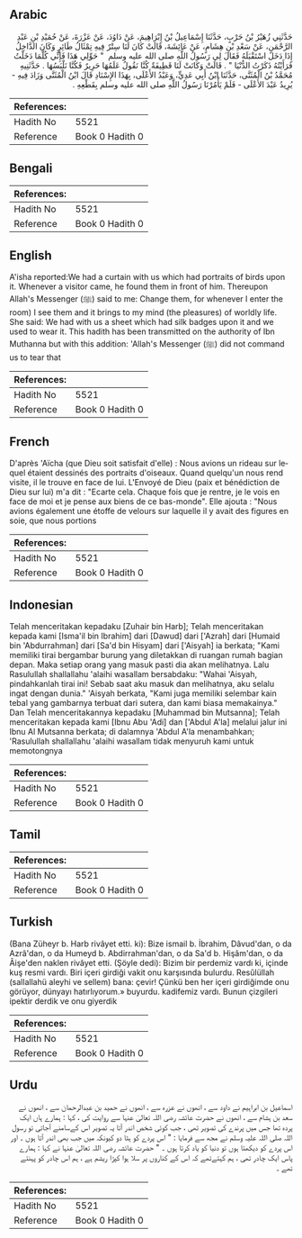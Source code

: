 ## Arabic


<div dir="rtl" lang="ar" style={{fontSize:'larger',backgroundColor:'#f8f9fa',padding:20}}>
حَدَّثَنِي زُهَيْرُ بْنُ حَرْبٍ، حَدَّثَنَا إِسْمَاعِيلُ بْنُ إِبْرَاهِيمَ، عَنْ دَاوُدَ، عَنْ عَزْرَةَ، عَنْ حُمَيْدِ بْنِ عَبْدِ الرَّحْمَنِ، عَنْ سَعْدِ بْنِ هِشَامٍ، عَنْ عَائِشَةَ، قَالَتْ كَانَ لَنَا سِتْرٌ فِيهِ تِمْثَالُ طَائِرٍ وَكَانَ الدَّاخِلُ إِذَا دَخَلَ اسْتَقْبَلَهُ فَقَالَ لِي رَسُولُ اللَّهِ صلى الله عليه وسلم ‏ "‏ حَوِّلِي هَذَا فَإِنِّي كُلَّمَا دَخَلْتُ فَرَأَيْتُهُ ذَكَرْتُ الدُّنْيَا ‏"‏ ‏.‏ قَالَتْ وَكَانَتْ لَنَا قَطِيفَةٌ كُنَّا نَقُولُ عَلَمُهَا حَرِيرٌ فَكُنَّا نَلْبَسُهَا ‏.‏ حَدَّثَنِيهِ مُحَمَّدُ بْنُ الْمُثَنَّى، حَدَّثَنَا ابْنُ أَبِي عَدِيٍّ، وَعَبْدُ الأَعْلَى، بِهَذَا الإِسْنَادِ قَالَ ابْنُ الْمُثَنَّى وَزَادَ فِيهِ - يُرِيدُ عَبْدَ الأَعْلَى - فَلَمْ يَأْمُرْنَا رَسُولُ اللَّهِ صلى الله عليه وسلم بِقَطْعِهِ ‏.‏
</div>
<div style={{backgroundColor:'#f8f9fa',padding:20, marginBottom: 10}}><table> <thead> <tr> <th>References:</th> <th></th> </tr> </thead> <tbody><tr><td>Hadith No</td><td>5521</td></tr><tr><td>Reference</td><td>Book 0 Hadith 0</td></tr></tbody></table></div>

## Bengali


<div dir="ltr" lang="bn" style={{fontSize:'larger',backgroundColor:'#f8f9fa',padding:20}}>

</div>
<div style={{backgroundColor:'#f8f9fa',padding:20, marginBottom: 10}}><table> <thead> <tr> <th>References:</th> <th></th> </tr> </thead> <tbody><tr><td>Hadith No</td><td>5521</td></tr><tr><td>Reference</td><td>Book 0 Hadith 0</td></tr></tbody></table></div>

## English


<div dir="ltr" lang="en" style={{fontSize:'larger',backgroundColor:'#f8f9fa',padding:20}}>
A'isha reported:We had a curtain with us which had portraits of birds upon it. Whenever a visitor came, he found them in front of him. Thereupon Allah's Messenger (ﷺ) said to me: Change them, for whenever I enter the room) I see them and it brings to my mind (the pleasures) of worldly life. She said: We had with us a sheet which had silk badges upon it and we used to wear it. This hadith has been transmitted on the authority of Ibn Muthanna but with this addition: 'Allah's Messenger (ﷺ) did not command us to tear that
</div>
<div style={{backgroundColor:'#f8f9fa',padding:20, marginBottom: 10}}><table> <thead> <tr> <th>References:</th> <th></th> </tr> </thead> <tbody><tr><td>Hadith No</td><td>5521</td></tr><tr><td>Reference</td><td>Book 0 Hadith 0</td></tr></tbody></table></div>

## French


<div dir="ltr" lang="fr" style={{fontSize:'larger',backgroundColor:'#f8f9fa',padding:20}}>
D'après 'Aïcha (que Dieu soit satisfait d'elle) : Nous avions un rideau sur lequel étaient dessinés des portraits d'oiseaux. Quand quelqu'un nous rend visite, il le trouve en face de lui. L'Envoyé de Dieu (paix et bénédiction de Dieu sur lui) m'a dit : "Ecarte cela. Chaque fois que je rentre, je le vois en face de moi et je pense aux biens de ce bas-monde". Elle ajouta : "Nous avions également une étoffe de velours sur laquelle il y avait des figures en soie, que nous portions
</div>
<div style={{backgroundColor:'#f8f9fa',padding:20, marginBottom: 10}}><table> <thead> <tr> <th>References:</th> <th></th> </tr> </thead> <tbody><tr><td>Hadith No</td><td>5521</td></tr><tr><td>Reference</td><td>Book 0 Hadith 0</td></tr></tbody></table></div>

## Indonesian


<div dir="ltr" lang="id" style={{fontSize:'larger',backgroundColor:'#f8f9fa',padding:20}}>
Telah menceritakan kepadaku [Zuhair bin Harb]; Telah menceritakan kepada kami [Isma'il bin Ibrahim] dari [Dawud] dari ['Azrah] dari [Humaid bin 'Abdurrahman] dari [Sa'd bin Hisyam] dari ['Aisyah] ia berkata; "Kami memiliki tirai bergambar burung yang diletakkan di ruangan rumah bagian depan. Maka setiap orang yang masuk pasti dia akan melihatnya. Lalu Rasulullah shallallahu 'alaihi wasallam bersabdaku: "Wahai 'Aisyah, pindahkanlah tirai ini! Sebab saat aku masuk dan melihatnya, aku selalu ingat dengan dunia." 'Aisyah berkata, "Kami juga memiliki selembar kain tebal yang gambarnya terbuat dari sutera, dan kami biasa memakainya." Dan Telah menceritakannya kepadaku [Muhammad bin Mutsanna]; Telah menceritakan kepada kami [Ibnu Abu 'Adi] dan ['Abdul A'la] melalui jalur ini Ibnu Al Mutsanna berkata; di dalamnya 'Abdul A'la menambahkan; 'Rasulullah shallallahu 'alaihi wasallam tidak menyuruh kami untuk memotongnya
</div>
<div style={{backgroundColor:'#f8f9fa',padding:20, marginBottom: 10}}><table> <thead> <tr> <th>References:</th> <th></th> </tr> </thead> <tbody><tr><td>Hadith No</td><td>5521</td></tr><tr><td>Reference</td><td>Book 0 Hadith 0</td></tr></tbody></table></div>

## Tamil


<div dir="ltr" lang="ta" style={{fontSize:'larger',backgroundColor:'#f8f9fa',padding:20}}>

</div>
<div style={{backgroundColor:'#f8f9fa',padding:20, marginBottom: 10}}><table> <thead> <tr> <th>References:</th> <th></th> </tr> </thead> <tbody><tr><td>Hadith No</td><td>5521</td></tr><tr><td>Reference</td><td>Book 0 Hadith 0</td></tr></tbody></table></div>

## Turkish


<div dir="ltr" lang="tr" style={{fontSize:'larger',backgroundColor:'#f8f9fa',padding:20}}>
(Bana Züheyr b. Harb rivâyet etti. ki): Bize ismail b. İbrahim, Dâvud'dan, o da Azrâ'dan, o da Humeyd b. Abdirrahman'dan, o da Sa'd b. Hişâm'dan, o da Âişe'den naklen rivâyet etti. (Şöyle dedi): Bizim bir perdemiz vardı ki, içinde kuş resmi vardı. Biri içeri girdiği vakit onu karşısında bulurdu. Resûlüllah (sallallahü aleyhi ve sellem) bana: çevir! Çünkü ben her içeri girdiğimde onu görüyor, dünyayı hatırlıyorum.» buyurdu. kadifemiz vardı. Bunun çizgileri ipektir derdik ve onu giyerdik
</div>
<div style={{backgroundColor:'#f8f9fa',padding:20, marginBottom: 10}}><table> <thead> <tr> <th>References:</th> <th></th> </tr> </thead> <tbody><tr><td>Hadith No</td><td>5521</td></tr><tr><td>Reference</td><td>Book 0 Hadith 0</td></tr></tbody></table></div>

## Urdu


<div dir="rtl" lang="ur" style={{fontSize:'larger',backgroundColor:'#f8f9fa',padding:20}}>
اسماعیل بن ابراہیم نے داود سے ، انھوں نے عزرہ سے ، انھوں نے حمید بن عبدالرحمان سے ، انھوں نے سعد بن ہشام سے ، انھوں نے حضرت عائشہ رضی اللہ تعالیٰ عنہا سے روایت کی ، کہا : ہمارے ہاں ایک پردہ تھا جس میں پرندے کی تصویر تھی ، جب کوئی شخص اندر آتا یہ تصویر اس کےسامنے آجاتی تو رسول اللہ صلی اللہ علیہ وسلم نے مجھ سے فرمایا : " اس پردے کو ہٹا دو کیونکہ میں جب بھی اندر آتا ہوں ۔ اور اس پردے کو دیکھتا ہوں تو دنیا کو یاد کرتا ہوں ۔ " حضرت عائشہ رضی اللہ تعالیٰ عنہا نے کہا : ہمارے پاس ایک چادر تھی ، ہم کہتےتھے کہ اس کے کناروں پر سلا ہوا کپڑا ریشم ہے ، ہم اس چادر کو پہنتے تھے ۔
</div>
<div style={{backgroundColor:'#f8f9fa',padding:20, marginBottom: 10}}><table> <thead> <tr> <th>References:</th> <th></th> </tr> </thead> <tbody><tr><td>Hadith No</td><td>5521</td></tr><tr><td>Reference</td><td>Book 0 Hadith 0</td></tr></tbody></table></div>